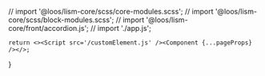 // import '@loos/lism-core/scss/core-modules.scss';
// import '@loos/lism-core/scss/block-modules.scss';
// import '@loos/lism-core/front/accordion.js';
// import './app.js';

	return <><Script src='/customElement.js' /><Component {...pageProps} /></>;
}



